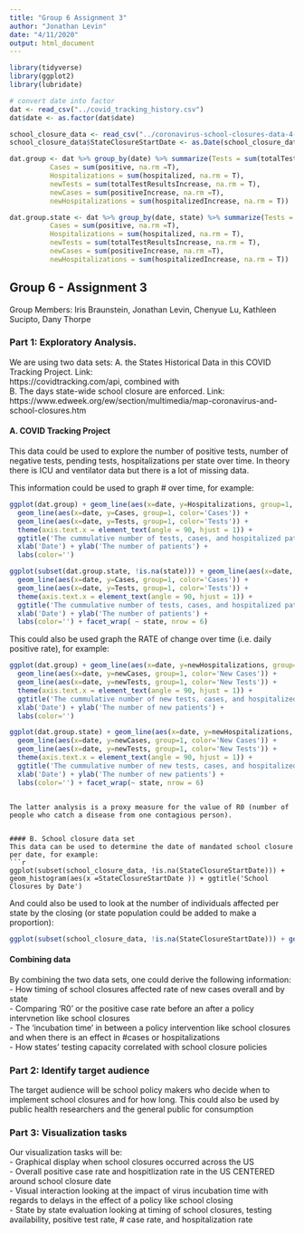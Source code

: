 ```yaml
---
title: "Group 6 Assignment 3"
author: "Jonathan Levin"
date: "4/11/2020"
output: html_document
---
```


```r
library(tidyverse)
library(ggplot2)
library(lubridate)
```

```r
# convert date into factor
dat <- read_csv("../covid_tracking_history.csv")
dat$date <- as.factor(dat$date)

school_closure_data <- read_csv("../coronavirus-school-closures-data-4-7-2020.csv")
school_closure_data$StateClosureStartDate <- as.Date(school_closure_data$StateClosureStartDate, format = '%m/%d/%Y')

```


```r
dat.group <- dat %>% group_by(date) %>% summarize(Tests = sum(totalTestResults, na.rm = T),
          Cases = sum(positive, na.rm =T),
          Hospitalizations = sum(hospitalized, na.rm = T),
          newTests = sum(totalTestResultsIncrease, na.rm = T),
          newCases = sum(positiveIncrease, na.rm =T),
          newHospitalizations = sum(hospitalizedIncrease, na.rm = T))

dat.group.state <- dat %>% group_by(date, state) %>% summarize(Tests = sum(totalTestResults, na.rm = T),
          Cases = sum(positive, na.rm =T),
          Hospitalizations = sum(hospitalized, na.rm = T),
          newTests = sum(totalTestResultsIncrease, na.rm = T),
          newCases = sum(positiveIncrease, na.rm =T),
          newHospitalizations = sum(hospitalizedIncrease, na.rm = T))

```



## Group 6 - Assignment 3
Group Members: Iris Braunstein, Jonathan Levin, Chenyue Lu, Kathleen Sucipto, Dany Thorpe

### Part 1: Exploratory Analysis.
We are using two data sets: 
A. the States Historical Data in this COVID Tracking Project. Link:   
https://covidtracking.com/api, combined with  
B. The days state-wide school closure are enforced. Link: 
https://www.edweek.org/ew/section/multimedia/map-coronavirus-and-school-closures.htm  
  
#### A. COVID Tracking Project
This data could be used to explore the number of positive tests, number of negative tests, pending tests, hospitalizations per state over time. In theory there is ICU and ventilator data but there is a lot of missing data.  

This information could be used to graph # over time, for example:  

```r
ggplot(dat.group) + geom_line(aes(x=date, y=Hospitalizations, group=1, color='Hospitalized')) +
  geom_line(aes(x=date, y=Cases, group=1, color='Cases')) +
  geom_line(aes(x=date, y=Tests, group=1, color='Tests')) +
  theme(axis.text.x = element_text(angle = 90, hjust = 1)) +
  ggtitle('The cummulative number of tests, cases, and hospitalized patients daily') +
  xlab('Date') + ylab('The number of patients') +
  labs(color='') 

ggplot(subset(dat.group.state, !is.na(state))) + geom_line(aes(x=date, y=Hospitalizations, group=1, color='Hospitalized')) +
  geom_line(aes(x=date, y=Cases, group=1, color='Cases')) +
  geom_line(aes(x=date, y=Tests, group=1, color='Tests')) +
  theme(axis.text.x = element_text(angle = 90, hjust = 1)) +
  ggtitle('The cummulative number of tests, cases, and hospitalized patients daily by State') +
  xlab('Date') + ylab('The number of patients') +
  labs(color='') + facet_wrap( ~ state, nrow = 6)
```

This could also be used graph the RATE of change over time (i.e. daily positive rate), for example:  

```r
ggplot(dat.group) + geom_line(aes(x=date, y=newHospitalizations, group=1, color='Newly Hospitalized')) +
  geom_line(aes(x=date, y=newCases, group=1, color='New Cases')) +
  geom_line(aes(x=date, y=newTests, group=1, color='New Tests')) +
  theme(axis.text.x = element_text(angle = 90, hjust = 1)) +
  ggtitle('The cummulative number of new tests, cases, and hospitalized patients daily') +
  xlab('Date') + ylab('The number of new patients') +
  labs(color='') 

ggplot(dat.group.state) + geom_line(aes(x=date, y=newHospitalizations, group=1, color='Newly Hospitalized')) +
  geom_line(aes(x=date, y=newCases, group=1, color='New Cases')) +
  geom_line(aes(x=date, y=newTests, group=1, color='New Tests')) +
  theme(axis.text.x = element_text(angle = 90, hjust = 1)) +
  ggtitle('The cummulative number of new tests, cases, and hospitalized patients daily by State') +
  xlab('Date') + ylab('The number of new patients') +
  labs(color='') + facet_wrap(~ state, nrow = 6)
```
```

The latter analysis is a proxy measure for the value of R0 (number of people who catch a disease from one contagious person). 


#### B. School closure data set
This data can be used to determine the date of mandated school closure per date, for example:
```r
ggplot(subset(school_closure_data, !is.na(StateClosureStartDate))) + geom_histogram(aes(x =StateClosureStartDate )) + ggtitle('School Closures by Date')

```


And could also be used to look at the number of individuals affected per state by the closing (or state population could be added to make a proportion):
```r
ggplot(subset(school_closure_data, !is.na(StateClosureStartDate))) + geom_col(aes(x =StateClosureStartDate, y =  StatePublicSchoolEnrollment)) + ggtitle('Students affected by closures by Date') + ylab("Number of enrolled Students")

```

#### Combining data
By combining the two data sets, one could derive the following information:  
- How timing of school closures affected rate of new cases overall and by state  
- Comparing 'R0' or the positive case rate before an after a policy intervnetion like school closures  
- The 'incubation time' in between a policy intervention like school closures and when there is an effect in #cases or hospitalizations  
- How states' testing capacity correlated with school closure policies

### Part 2: Identify target audience
The target audience will be school policy makers who decide when to implement school closures and for how long. This could also be used by public health researchers and the general public for consumption

### Part 3: Visualization tasks
Our visualization tasks will be:  
- Graphical display when school closures occurred across the US  
- Overall positive case rate and hospitlization rate in the US CENTERED around school closure date  
- Visual interaction looking at the impact of virus incubation time with regards to delays in the effect of a policy like school closing  
- State by state evaluation looking at timing of school closures, testing availability, positive test rate, # case rate, and hospitalization rate  